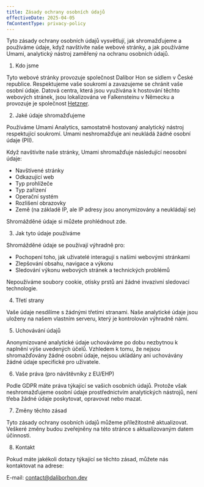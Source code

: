 ```yaml
---
title: Zásady ochrany osobních údajů
effectiveDate: 2025-04-05
fmContentType: privacy-policy
---
```


Tyto zásady ochrany osobních údajů vysvětlují, jak shromažďujeme a používáme údaje, když navštívíte naše webové stránky, a jak používáme Umami, analytický nástroj zaměřený na ochranu osobních údajů.

1. Kdo jsme

Tyto webové stránky provozuje společnost Dalibor Hon se sídlem v České republice. Respektujeme vaše soukromí a zavazujeme se chránit vaše osobní údaje.
Datová centra, která jsou využívána k hostování těchto webových stránek, jsou lokalizována ve Falkensteinu v Německu a provozuje je společnost [Hetzner](https://www.hetzner.com/unternehmen/rechenzentrum/).

2. Jaké údaje shromažďujeme

Používáme Umami Analytics, samostatně hostovaný analytický nástroj respektující soukromí. Umami neshromažďuje ani neukládá žádné osobní údaje (PII).

Když navštívíte naše stránky, Umami shromažďuje následující neosobní údaje:

- Navštívené stránky
- Odkazující web
- Typ prohlížeče
- Typ zařízení
- Operační systém
- Rozlišení obrazovky
- Země (na základě IP, ale IP adresy jsou anonymizovány a neukládají se)


Shromážděné údaje si můžete prohlédnout <Link href={siteConfig.umamiShareUrl}>zde</Link>.

3. Jak tyto údaje používáme

Shromážděné údaje se používají výhradně pro:

- Pochopení toho, jak uživatelé interagují s našimi webovými stránkami
- Zlepšování obsahu, navigace a výkonu
- Sledování výkonu webových stránek a technických problémů

Nepoužíváme soubory cookie, otisky prstů ani žádné invazivní sledovací technologie.

4. Třetí strany

Vaše údaje nesdílíme s žádnými třetími stranami. Naše analytické údaje jsou uloženy na našem vlastním serveru, který je kontrolován výhradně námi.

5. Uchovávání údajů

Anonymizované analytické údaje uchováváme po dobu nezbytnou k naplnění výše uvedených účelů. Vzhledem k tomu, že nejsou shromažďovány žádné osobní údaje, nejsou ukládány ani uchovávány žádné údaje specifické pro uživatele.

6. Vaše práva (pro návštěvníky z EU/EHP)

Podle GDPR máte práva týkající se vašich osobních údajů. Protože však neshromažďujeme osobní údaje prostřednictvím analytických nástrojů, není třeba žádné údaje poskytovat, opravovat nebo mazat.

7. Změny těchto zásad

Tyto zásady ochrany osobních údajů můžeme příležitostně aktualizovat. Veškeré změny budou zveřejněny na této stránce s aktualizovaným datem účinnosti.

8. Kontakt

Pokud máte jakékoli dotazy týkající se těchto zásad, můžete nás kontaktovat na adrese:

E-mail: contact@daliborhon.dev
